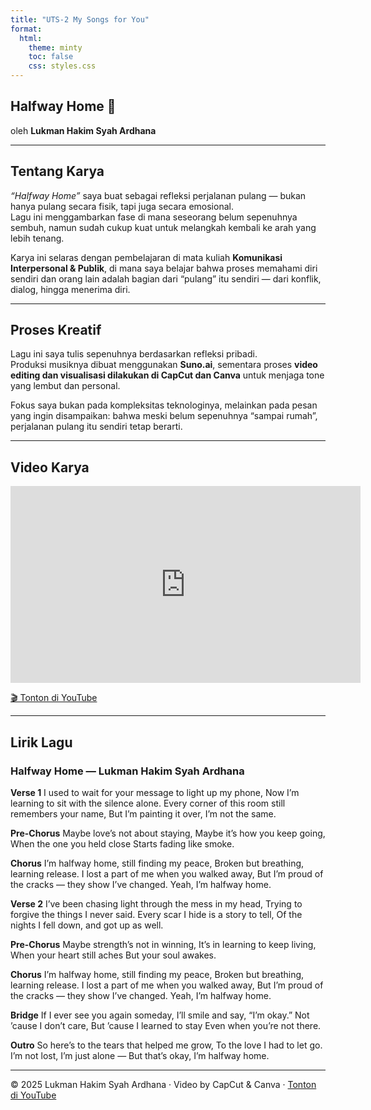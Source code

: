 ```yaml
---
title: "UTS-2 My Songs for You"
format: 
  html:
    theme: minty
    toc: false
    css: styles.css
---
```


## Halfway Home 🎵
oleh **Lukman Hakim Syah Ardhana**

---

## Tentang Karya

*“Halfway Home”* saya buat sebagai refleksi perjalanan pulang — bukan hanya pulang secara fisik, tapi juga secara emosional.  
Lagu ini menggambarkan fase di mana seseorang belum sepenuhnya sembuh, namun sudah cukup kuat untuk melangkah kembali ke arah yang lebih tenang.

Karya ini selaras dengan pembelajaran di mata kuliah **Komunikasi Interpersonal & Publik**, di mana saya belajar bahwa proses memahami diri sendiri dan orang lain adalah bagian dari “pulang” itu sendiri — dari konflik, dialog, hingga menerima diri.

---

## Proses Kreatif

Lagu ini saya tulis sepenuhnya berdasarkan refleksi pribadi.  
Produksi musiknya dibuat menggunakan **Suno.ai**, sementara proses **video editing dan visualisasi dilakukan di CapCut dan Canva** untuk menjaga tone yang lembut dan personal.

Fokus saya bukan pada kompleksitas teknologinya, melainkan pada pesan yang ingin disampaikan: bahwa meski belum sepenuhnya “sampai rumah”, perjalanan pulang itu sendiri tetap berarti.

---

## Video Karya

<div style="text-align:center;">
  <iframe width="560" height="315" src="https://www.youtube.com/embed/qKywgE79b1Q" 
  title="Halfway Home — Lukman Hakim Syah Ardhana" 
  frameborder="0" allowfullscreen></iframe>
</div>

[🎬 Tonton di YouTube](https://youtu.be/qKywgE79b1Q)

---

## Lirik Lagu

### **Halfway Home — Lukman Hakim Syah Ardhana**

**Verse 1**
I used to wait for your message to light up my phone,
Now I’m learning to sit with the silence alone.
Every corner of this room still remembers your name,
But I’m painting it over, I’m not the same.

**Pre-Chorus**
Maybe love’s not about staying,
Maybe it’s how you keep going,
When the one you held close
Starts fading like smoke.

**Chorus**
I’m halfway home, still finding my peace,
Broken but breathing, learning release.
I lost a part of me when you walked away,
But I’m proud of the cracks — they show I’ve changed.
Yeah, I’m halfway home.

**Verse 2**
I’ve been chasing light through the mess in my head,
Trying to forgive the things I never said.
Every scar I hide is a story to tell,
Of the nights I fell down, and got up as well.

**Pre-Chorus**
Maybe strength’s not in winning,
It’s in learning to keep living,
When your heart still aches
But your soul awakes.

**Chorus**
I’m halfway home, still finding my peace,
Broken but breathing, learning release.
I lost a part of me when you walked away,
But I’m proud of the cracks — they show I’ve changed.
Yeah, I’m halfway home.

**Bridge**
If I ever see you again someday,
I’ll smile and say, “I’m okay.”
Not ‘cause I don’t care,
But ‘cause I learned to stay
Even when you’re not there.

**Outro**
So here’s to the tears that helped me grow,
To the love I had to let go.
I’m not lost, I’m just alone —
But that’s okay, I’m halfway home.

---

© 2025 Lukman Hakim Syah Ardhana · Video by CapCut & Canva · [Tonton di YouTube](https://youtu.be/qKywgE79b1Q)
